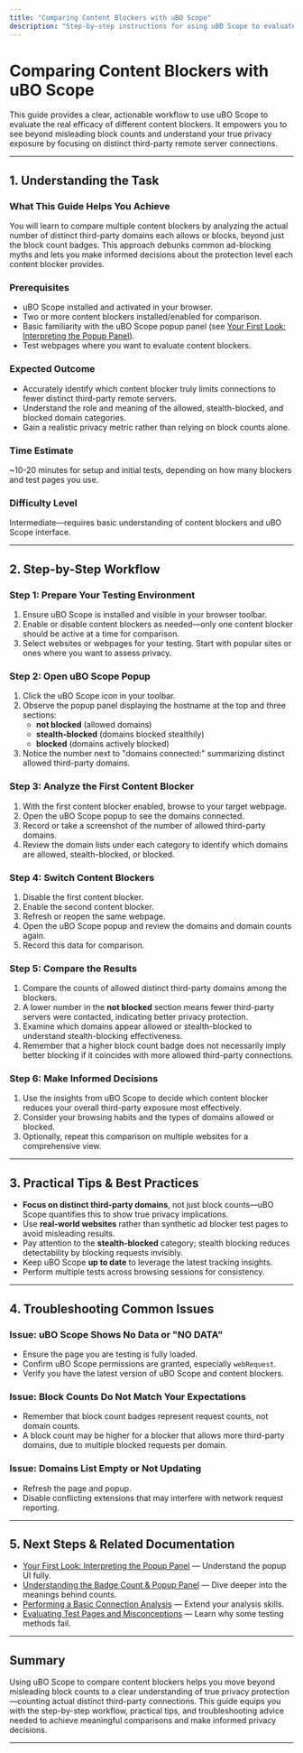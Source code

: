 ```yaml
---
title: "Comparing Content Blockers with uBO Scope"
description: "Step-by-step instructions for using uBO Scope to evaluate the real efficacy of different content blockers. Understand why true privacy analysis depends on counting distinct third-party connections rather than block counts, debunking common ad-blocking myths."
---
```


# Comparing Content Blockers with uBO Scope

This guide provides a clear, actionable workflow to use uBO Scope to evaluate the real efficacy of different content blockers. It empowers you to see beyond misleading block counts and understand your true privacy exposure by focusing on distinct third-party remote server connections.

---

## 1. Understanding the Task

### What This Guide Helps You Achieve
You will learn to compare multiple content blockers by analyzing the actual number of distinct third-party domains each allows or blocks, beyond just the block count badges. This approach debunks common ad-blocking myths and lets you make informed decisions about the protection level each content blocker provides.

### Prerequisites
- uBO Scope installed and activated in your browser.
- Two or more content blockers installed/enabled for comparison.
- Basic familiarity with the uBO Scope popup panel (see [Your First Look: Interpreting the Popup Panel](../../getting-started/first-run-and-configuration/quick-start-using-popup)).
- Test webpages where you want to evaluate content blockers.

### Expected Outcome
- Accurately identify which content blocker truly limits connections to fewer distinct third-party remote servers.
- Understand the role and meaning of the allowed, stealth-blocked, and blocked domain categories.
- Gain a realistic privacy metric rather than relying on block counts alone.

### Time Estimate
~10-20 minutes for setup and initial tests, depending on how many blockers and test pages you use.

### Difficulty Level
Intermediate—requires basic understanding of content blockers and uBO Scope interface.

---

## 2. Step-by-Step Workflow

### Step 1: Prepare Your Testing Environment
1. Ensure uBO Scope is installed and visible in your browser toolbar.
2. Enable or disable content blockers as needed—only one content blocker should be active at a time for comparison.
3. Select websites or webpages for your testing. Start with popular sites or ones where you want to assess privacy.

### Step 2: Open uBO Scope Popup
1. Click the uBO Scope icon in your toolbar.
2. Observe the popup panel displaying the hostname at the top and three sections:
   - **not blocked** (allowed domains)
   - **stealth-blocked** (domains blocked stealthily)
   - **blocked** (domains actively blocked)
3. Notice the number next to "domains connected:" summarizing distinct allowed third-party domains.

### Step 3: Analyze the First Content Blocker
1. With the first content blocker enabled, browse to your target webpage.
2. Open the uBO Scope popup to see the domains connected.
3. Record or take a screenshot of the number of allowed third-party domains.
4. Review the domain lists under each category to identify which domains are allowed, stealth-blocked, or blocked.

### Step 4: Switch Content Blockers
1. Disable the first content blocker.
2. Enable the second content blocker.
3. Refresh or reopen the same webpage.
4. Open the uBO Scope popup and review the domains and domain counts again.
5. Record this data for comparison.

### Step 5: Compare the Results
1. Compare the counts of allowed distinct third-party domains among the blockers.
2. A lower number in the **not blocked** section means fewer third-party servers were contacted, indicating better privacy protection.
3. Examine which domains appear allowed or stealth-blocked to understand stealth-blocking effectiveness.
4. Remember that a higher block count badge does not necessarily imply better blocking if it coincides with more allowed third-party connections.

### Step 6: Make Informed Decisions
1. Use the insights from uBO Scope to decide which content blocker reduces your overall third-party exposure most effectively.
2. Consider your browsing habits and the types of domains allowed or blocked.
3. Optionally, repeat this comparison on multiple websites for a comprehensive view.

---

## 3. Practical Tips & Best Practices

- **Focus on distinct third-party domains**, not just block counts—uBO Scope quantifies this to show true privacy implications.
- Use **real-world websites** rather than synthetic ad blocker test pages to avoid misleading results.
- Pay attention to the **stealth-blocked** category; stealth blocking reduces detectability by blocking requests invisibly.
- Keep uBO Scope **up to date** to leverage the latest tracking insights.
- Perform multiple tests across browsing sessions for consistency.

---

## 4. Troubleshooting Common Issues

### Issue: uBO Scope Shows No Data or "NO DATA"
- Ensure the page you are testing is fully loaded.
- Confirm uBO Scope permissions are granted, especially `webRequest`.
- Verify you have the latest version of uBO Scope and content blockers.

### Issue: Block Counts Do Not Match Your Expectations
- Remember that block count badges represent request counts, not domain counts.
- A block count may be higher for a blocker that allows more third-party domains, due to multiple blocked requests per domain.

### Issue: Domains List Empty or Not Updating
- Refresh the page and popup.
- Disable conflicting extensions that may interfere with network request reporting.

---

## 5. Next Steps & Related Documentation

- [Your First Look: Interpreting the Popup Panel](../../getting-started/first-run-and-configuration/quick-start-using-popup) — Understand the popup UI fully.
- [Understanding the Badge Count & Popup Panel](../../guides/getting-started-essentials/interpreting-badge-popup) — Dive deeper into the meanings behind counts.
- [Performing a Basic Connection Analysis](../../guides/getting-started-essentials/basic-connection-analysis) — Extend your analysis skills.
- [Evaluating Test Pages and Misconceptions](../../guides/real-use-scenarios/busting-adblocker-myths) — Learn why some testing methods fail.

---

## Summary
Using uBO Scope to compare content blockers helps you move beyond misleading block counts to a clear understanding of true privacy protection—counting actual distinct third-party connections. This guide equips you with the step-by-step workflow, practical tips, and troubleshooting advice needed to achieve meaningful comparisons and make informed privacy decisions.

---